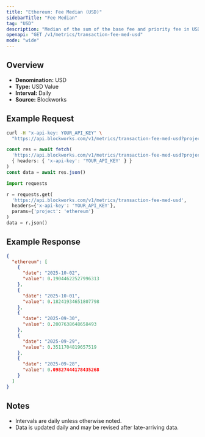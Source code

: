 ```yaml
---
title: "Ethereum: Fee Median (USD)"
sidebarTitle: "Fee Median"
tag: "USD"
description: "Median of the sum of the base fee and priority fee in USD that day"
openapi: "GET /v1/metrics/transaction-fee-med-usd"
mode: "wide"
---
```


## Overview

- **Denomination:** USD
- **Type:** USD Value
- **Interval:** Daily
- **Source:** Blockworks

## Example Request

<CodeGroup>

```bash cURL
curl -H "x-api-key: YOUR_API_KEY" \
  "https://api.blockworks.com/v1/metrics/transaction-fee-med-usd?project=ethereum"
```

```typescript TypeScript
const res = await fetch(
  'https://api.blockworks.com/v1/metrics/transaction-fee-med-usd?project=ethereum',
  { headers: { 'x-api-key': 'YOUR_API_KEY' } }
)
const data = await res.json()
```

```python Python
import requests

r = requests.get(
  'https://api.blockworks.com/v1/metrics/transaction-fee-med-usd',
  headers={'x-api-key': 'YOUR_API_KEY'},
  params={'project': 'ethereum'}
)
data = r.json()
```

</CodeGroup>

## Example Response

```json
{
  "ethereum": [
    {
      "date": "2025-10-02",
      "value": 0.19044622527996313
    },
    {
      "date": "2025-10-01",
      "value": 0.18241934651807798
    },
    {
      "date": "2025-09-30",
      "value": 0.2007638648658493
    },
    {
      "date": "2025-09-29",
      "value": 0.3511704819657519
    },
    {
      "date": "2025-09-28",
      "value": 0.09827444178435268
    }
  ]
}
```

## Notes
- Intervals are daily unless otherwise noted.
- Data is updated daily and may be revised after late-arriving data.